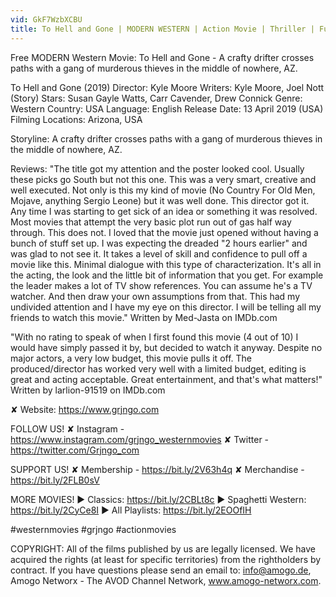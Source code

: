 ```yaml
---
vid: GkF7WzbXCBU
title: To Hell and Gone | MODERN WESTERN | Action Movie | Thriller | Full Length Feature Film | HD
---
```


Free MODERN Western Movie: To Hell and Gone - A crafty drifter crosses paths with a gang of murderous thieves in the middle of nowhere, AZ.

To Hell and Gone (2019)
Director: Kyle Moore
Writers: Kyle Moore, Joel Nott (Story)
Stars: Susan Gayle Watts, Carr Cavender, Drew Connick
Genre: Western
Country: USA
Language: English
Release Date: 13 April 2019 (USA) 
Filming Locations: Arizona, USA

Storyline: A crafty drifter crosses paths with a gang of murderous thieves in the middle of nowhere, AZ.

Reviews: "The title got my attention and the poster looked cool. Usually these picks go South but not this one. This was a very smart, creative and well executed. Not only is this my kind of movie (No Country For Old Men, Mojave, anything Sergio Leone) but it was well done. This director got it. Any time I was starting to get sick of an idea or something it was resolved. Most movies that attempt the very basic plot run out of gas half way through. This does not. I loved that the movie just opened without having a bunch of stuff set up. I was expecting the dreaded "2 hours earlier" and was glad to not see it. It takes a level of skill and confidence to pull off a movie like this. Minimal dialogue with this type of characterization. It's all in the acting, the look and the little bit of information that you get. For example the leader makes a lot of TV show references. You can assume he's a TV watcher. And then draw your own assumptions from that. This had my undivided attention and I have my eye on this director. I will be telling all my friends to watch this movie." Written by Med-Jasta on IMDb.com

"With no rating to speak of when I first found this movie (4 out of 10) I would have simply passed it by, but decided to watch it anyway. Despite no major actors, a very low budget, this movie pulls it off. The produced/director has worked very well with a limited budget, editing is great and acting acceptable. Great entertainment, and that's what matters!" Written by larlion-91519 on IMDb.com 

✘ Website: https://www.grjngo.com

FOLLOW US!
✘ Instagram - https://www.instagram.com/grjngo_westernmovies
✘ Twitter - https://twitter.com/Grjngo_com

SUPPORT US!
✘ Membership - https://bit.ly/2V63h4q
✘ Merchandise - https://bit.ly/2FLB0sV

MORE MOVIES! 
► Classics: https://bit.ly/2CBLt8c 
► Spaghetti Western: https://bit.ly/2CyCe8I 
► All Playlists: https://bit.ly/2EOOfIH 

#westernmovies #grjngo #actionmovies

COPYRIGHT: All of the films published by us are legally licensed. We have acquired the rights (at least for specific territories) from the rightholders by contract. If you have questions please send an email to: info@amogo.de, Amogo Networx - The AVOD Channel Network, www.amogo-networx.com.